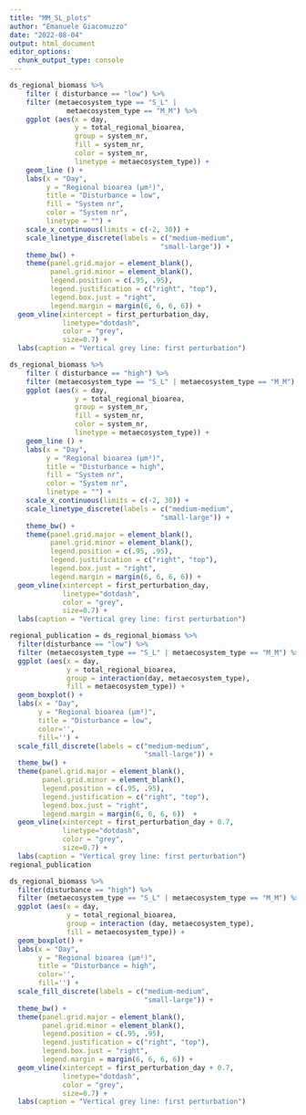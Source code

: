 ```yaml
---
title: "MM_SL_plots"
author: "Emanuele Giacomuzzo"
date: "2022-08-04"
output: html_document
editor_options: 
  chunk_output_type: console
---
```


```r
ds_regional_biomass %>%
    filter ( disturbance == "low") %>%
    filter (metaecosystem_type == "S_L" | 
              metaecosystem_type == "M_M") %>%
    ggplot (aes(x = day,
                y = total_regional_bioarea,
                group = system_nr,
                fill = system_nr,
                color = system_nr,
                linetype = metaecosystem_type)) +
    geom_line () +
    labs(x = "Day", 
         y = "Regional bioarea (µm²)",
         title = "Disturbance = low",
         fill = "System nr",
         color = "System nr",
         linetype = "") +
    scale_x_continuous(limits = c(-2, 30)) +
    scale_linetype_discrete(labels = c("medium-medium",
                                     "small-large")) + 
    theme_bw() +
    theme(panel.grid.major = element_blank(), 
          panel.grid.minor = element_blank(),
          legend.position = c(.95, .95),
          legend.justification = c("right", "top"),
          legend.box.just = "right",
          legend.margin = margin(6, 6, 6, 6)) +
  geom_vline(xintercept = first_perturbation_day, 
             linetype="dotdash", 
             color = "grey", 
             size=0.7) +
  labs(caption = "Vertical grey line: first perturbation")

ds_regional_biomass %>%
    filter ( disturbance == "high") %>%
    filter (metaecosystem_type == "S_L" | metaecosystem_type == "M_M") %>%
    ggplot (aes(x = day,
                y = total_regional_bioarea,
                group = system_nr,
                fill = system_nr,
                color = system_nr,
                linetype = metaecosystem_type)) +
    geom_line () +
    labs(x = "Day", 
         y = "Regional bioarea (µm²)",
         title = "Disturbance = high",
         fill = "System nr",
         color = "System nr",
         linetype = "") +
    scale_x_continuous(limits = c(-2, 30)) +
    scale_linetype_discrete(labels = c("medium-medium",
                                     "small-large")) + 
    theme_bw() +
    theme(panel.grid.major = element_blank(), 
          panel.grid.minor = element_blank(),
          legend.position = c(.95, .95),
          legend.justification = c("right", "top"),
          legend.box.just = "right",
          legend.margin = margin(6, 6, 6, 6)) +
  geom_vline(xintercept = first_perturbation_day, 
             linetype="dotdash", 
             color = "grey", 
             size=0.7) +
  labs(caption = "Vertical grey line: first perturbation")

regional_publication = ds_regional_biomass %>%
  filter(disturbance == "low") %>%
  filter (metaecosystem_type == "S_L" | metaecosystem_type == "M_M") %>%
  ggplot (aes(x = day,
              y = total_regional_bioarea,
              group = interaction(day, metaecosystem_type),
              fill = metaecosystem_type)) +
  geom_boxplot() +
  labs(x = "Day", 
       y = "Regional bioarea (µm²)",
       title = "Disturbance = low",
       color='', 
       fill='') +
  scale_fill_discrete(labels = c("medium-medium", 
                                 "small-large")) +
  theme_bw() +
  theme(panel.grid.major = element_blank(), 
        panel.grid.minor = element_blank(),
        legend.position = c(.95, .95),
        legend.justification = c("right", "top"),
        legend.box.just = "right",
        legend.margin = margin(6, 6, 6, 6))  +
  geom_vline(xintercept = first_perturbation_day + 0.7, 
             linetype="dotdash", 
             color = "grey", 
             size=0.7) +
  labs(caption = "Vertical grey line: first perturbation")
regional_publication

ds_regional_biomass %>%
  filter(disturbance == "high") %>%
  filter (metaecosystem_type == "S_L" | metaecosystem_type == "M_M") %>%
  ggplot (aes(x = day,
              y = total_regional_bioarea,
              group = interaction (day, metaecosystem_type),
              fill = metaecosystem_type)) +
  geom_boxplot() +
  labs(x = "Day", 
       y = "Regional bioarea (µm²)",
       title = "Disturbance = high",
       color='', 
       fill='') +
  scale_fill_discrete(labels = c("medium-medium", 
                                 "small-large")) +
  theme_bw() +
  theme(panel.grid.major = element_blank(), 
        panel.grid.minor = element_blank(),
        legend.position = c(.95, .95),
        legend.justification = c("right", "top"),
        legend.box.just = "right",
        legend.margin = margin(6, 6, 6, 6)) +
  geom_vline(xintercept = first_perturbation_day + 0.7, 
             linetype="dotdash", 
             color = "grey", 
             size=0.7) +
  labs(caption = "Vertical grey line: first perturbation")
```
